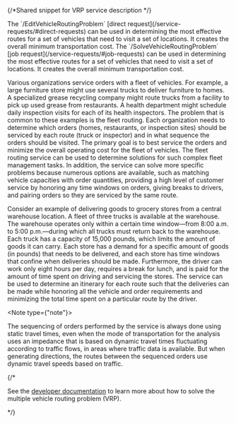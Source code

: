 {/*Shared snippet for VRP service description */} 

<If c="requestType =='direct'">
The `/EditVehicleRoutingProblem` [direct request](/service-requests/#direct-requests) can be used in determining the most effective routes for a set of vehicles that need to visit a set of locations. It creates the overall minimum transportation cost.
</If>

<If c="requestType =='job'">
The `/SolveVehicleRoutingProblem` [job request](/service-requests/#job-requests) can be used in determining the most effective routes for a set of vehicles that need to visit a set of locations. It creates the overall minimum transportation cost.
</If>

<MoreInfo>

Various organizations service orders with a fleet of vehicles. For example, a large furniture store might use several trucks to deliver furniture to homes. A specialized grease recycling company might route trucks from a facility to pick up used grease from restaurants. A health department might schedule daily inspection visits for each of its health inspectors. The problem that is common to these examples is the fleet routing. Each organization needs to determine which orders (homes, restaurants, or inspection sites) should be serviced by each route (truck or inspector) and in what sequence the orders should be visited. The primary goal is to best service the orders and minimize the overall operating cost for the fleet of vehicles. The fleet routing service can be used to determine solutions for such complex fleet management tasks. In addition, the service can solve more specific problems because numerous options are available, such as matching vehicle capacities with order quantities, providing a high level of customer service by honoring any time windows on orders, giving breaks to drivers, and pairing orders so they are serviced by the same route.

Consider an example of delivering goods to grocery stores from a central warehouse location. A fleet of three trucks is available at the warehouse. The warehouse operates only within a certain time window—from 8:00 a.m. to 5:00 p.m.—during which all trucks must return back to the warehouse. Each truck has a capacity of 15,000 pounds, which limits the amount of goods it can carry. Each store has a demand for a specific amount of goods (in pounds) that needs to be delivered, and each store has time windows that confine when deliveries should be made. Furthermore, the driver can work only eight hours per day, requires a break for lunch, and is paid for the amount of time spent on driving and servicing the stores. The service can be used to determine an itinerary for each route such that the deliveries can be made while honoring all the vehicle and order requirements and minimizing the total time spent on a particular route by the driver.

<Note type={"note"}>

The sequencing of orders performed by the service is always done using static travel times, even when the mode of transportation for the analysis uses an impedance that is based on dynamic travel times fluctuating according to traffic flows, in areas where traffic data is available. But when generating directions, the routes between the sequenced orders use dynamic travel speeds based on traffic. 

</Note>

{/* <If c="publication=='services-reference/enterprise'">

See the [developer documentation](DEVSITE/documentation/mapping-and-location-services/routing-and-directions/fleet-routing/) to learn more about how to solve the multiple vehicle routing problem (VRP).

</If> */}

</MoreInfo>